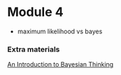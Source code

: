 # Module 4

+ maximum likelihood vs bayes

### Extra materials

[An Introduction to Bayesian Thinking](https://statswithr.github.io/book/the-basics-of-bayesian-statistics.html)